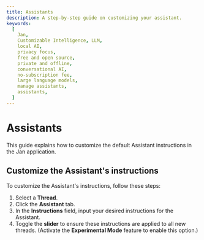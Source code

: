 ```yaml
---
title: Assistants
description: A step-by-step guide on customizing your assistant.
keywords:
  [
    Jan,
    Customizable Intelligence, LLM,
    local AI,
    privacy focus,
    free and open source,
    private and offline,
    conversational AI,
    no-subscription fee,
    large language models,
    manage assistants,
    assistants,
  ]
---
```



# Assistants
This guide explains how to customize the default Assistant instructions in the Jan application.

## Customize the Assistant's instructions
To customize the Assistant's instructions, follow these steps:
1. Select a **Thread**.
2. Click the **Assistant** tab.
3. In the **Instructions** field, input your desired instructions for the Assistant.
4. Toggle the **slider** to ensure these instructions are applied to all new threads. (Activate the **Experimental Mode** feature to enable this option.)